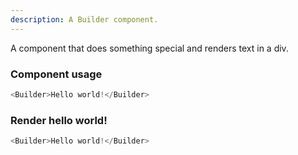```yaml
---
description: A Builder component.
---
```



A component that does something special and renders text in a div.

### Component usage
```js
<Builder>Hello world!</Builder>
```

### Render hello world!

```js live
<Builder>Hello world!</Builder>
```

